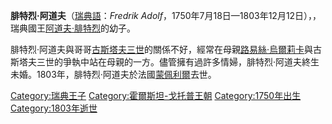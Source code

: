 {{Infobox royalty
| name         = 腓特烈·阿道夫
| title        = 東約特蘭公爵
| image        = Frederick Adolph of Sweden.jpg
| birth_date   = {{birth date|1750|7|18|df=y}}
| birth_place  = [[王后島|王后島]]
| death_date   = {{death date and age|1803|12|12|1750|7|18|df=y}}
| death_place  = [[蒙彼利埃|蒙佩利爾]]
| burial_place = [[騎士島教堂|騎士島教堂]]
| house        = [[霍爾斯坦-戈托普王朝瑞典分支|霍爾斯坦-戈托普王朝瑞典分支]]
| father       = [[阿道夫·弗雷德里克|瑞典國王阿道夫·腓特烈]]
| mother       = [[普魯士的路易絲·烏爾莉卡|普魯士的路易絲·烏爾莉卡]]
}}
'''腓特烈·阿道夫'''（[[瑞典語|瑞典語]]：''Fredrik Adolf''，1750年7月18日—1803年12月12日），{{le|東約特蘭公爵|List of dukes and duchesses of Östergötland}}，瑞典國王[[阿道夫·弗雷德里克|阿道夫·腓特烈]]的幼子。

腓特烈·阿道夫與哥哥[[古斯塔夫三世|古斯塔夫三世]]的關係不好，經常在母親[[普魯士的路易絲·烏爾莉卡|路易絲·烏爾莉卡]]與古斯塔夫三世的爭執中站在母親的一方。儘管擁有過許多情婦，腓特烈·阿道夫終生未婚。1803年，腓特烈·阿道夫於法國[[蒙彼利埃|蒙佩利爾]]去世。

[[Category:瑞典王子|Category:瑞典王子]]
[[Category:霍爾斯坦-戈托普王朝|Category:霍爾斯坦-戈托普王朝]]
[[Category:1750年出生|Category:1750年出生]]
[[Category:1803年逝世|Category:1803年逝世]]
